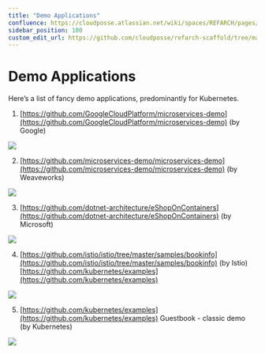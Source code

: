 ```yaml
---
title: "Demo Applications"
confluence: https://cloudposse.atlassian.net/wiki/spaces/REFARCH/pages/1264746587/Demo+Applications
sidebar_position: 100
custom_edit_url: https://github.com/cloudposse/refarch-scaffold/tree/main/docs/docs/reference/demo-applications.md
---
```


# Demo Applications
Here’s a list of fancy demo applications, predominantly for Kubernetes.

1. [https://github.com/GoogleCloudPlatform/microservices-demo](https://github.com/GoogleCloudPlatform/microservices-demo) (by Google)

<img src="/assets/refarch/image-20220218-223605.png" /><br/>

2. [https://github.com/microservices-demo/microservices-demo](https://github.com/microservices-demo/microservices-demo) (by Weaveworks)

<img src="/assets/refarch/image-20220218-223656.png" /><br/>

3. [https://github.com/dotnet-architecture/eShopOnContainers](https://github.com/dotnet-architecture/eShopOnContainers) (by Microsoft)

<img src="/assets/refarch/image-20220218-223800.png" /><br/>

4. [https://github.com/istio/istio/tree/master/samples/bookinfo](https://github.com/istio/istio/tree/master/samples/bookinfo) (by Istio)[https://github.com/kubernetes/examples](https://github.com/kubernetes/examples)

<img src="/assets/refarch/image-20220218-224010.png" /><br/>

5. [https://github.com/kubernetes/examples](https://github.com/kubernetes/examples) Guestbook - classic demo (by Kubernetes)

<img src="/assets/refarch/image-20220218-224524.png" /><br/>


